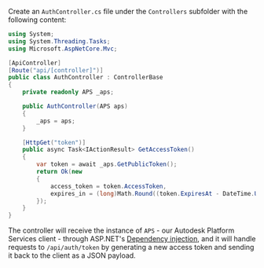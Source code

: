 Create an `AuthController.cs` file under the `Controllers` subfolder with the following content:

```csharp title="Controllers/AuthController.cs"
using System;
using System.Threading.Tasks;
using Microsoft.AspNetCore.Mvc;

[ApiController]
[Route("api/[controller]")]
public class AuthController : ControllerBase
{
    private readonly APS _aps;

    public AuthController(APS aps)
    {
        _aps = aps;
    }

    [HttpGet("token")]
    public async Task<IActionResult> GetAccessToken()
    {
        var token = await _aps.GetPublicToken();
        return Ok(new
        {
            access_token = token.AccessToken,
            expires_in = (long)Math.Round((token.ExpiresAt - DateTime.UtcNow).TotalSeconds)
        });
    }
}
```

The controller will receive the instance of `APS` - our Autodesk Platform Services client - through ASP.NET's
[Dependency injection](https://docs.microsoft.com/en-us/aspnet/core/fundamentals/dependency-injection?view=aspnetcore-6.0),
and it will handle requests to `/api/auth/token` by generating a new access token
and sending it back to the client as a JSON payload.
